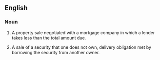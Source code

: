 ==English==

===Noun===
{{en-noun|sg=[[short]] [[sale]]}}

# {{context|real estate}} A property sale negotiated with a mortgage company in which a lender takes less than the total amount due.
# {{context|investments}} A sale of a security that one does not own, delivery obligation met by borrowing the security from another owner.